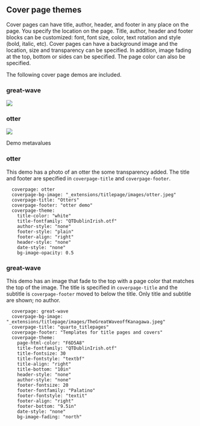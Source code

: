 ## Cover page themes

Cover pages can have title, author, header, and footer in any place on the page. You specify the location on the page. Title, author, header and footer blocks can be customized: font, font size, color, text rotation and style (bold, italic, etc). Cover pages can have a background image and the location, size and transparency can be specified. In addition, image fading at the top, bottom or sides can be specified. The page color can also be specified.

The following cover page demos are included. 

::: {.panel-tabset}

### great-wave
![](images/great-wave.png){.border fig-alt="Screenshot of great-wave cover page. This cover page an image that fades to the top and a page color that matches the top of the image (a great wave). "}

### otter
![](images/otter.png){.border fig-alt="Screenshot of otter cover page. This cover page has a full page photo of an otter. The title has be changed to Otters and a custom font is used."}
:::

Demo metavalues

### otter

This demo has a photo of an otter the some transparency added. The title and footer are specified in `coverpage-title` and `coverpage-footer`.

```
  coverpage: otter
  coverpage-bg-image: "_extensions/titlepage/images/otter.jpeg"
  coverpage-title: "Otters"
  coverpage-footer: "otter demo"
  coverpage-theme:
    title-color: "white"
    title-fontfamily: "QTDublinIrish.otf"
    author-style: "none"
    footer-style: "plain"
    footer-align: "right"
    header-style: "none"
    date-style: "none"
    bg-image-opacity: 0.5
```


### great-wave

This demo has an image that fade to the top with a page color that matches the top of the image. The title is specified in `coverpage-title` and the subtitle is `coverpage-footer` moved to below the title. Only title and subtitle are shown; no author.

```
  coverpage: great-wave
  coverpage-bg-image: "_extensions/titlepage/images/TheGreatWaveoffKanagawa.jpeg"
  coverpage-title: "quarto_titlepages"
  coverpage-footer: "Templates for title pages and covers"
  coverpage-theme:
    page-html-color: "F6D5A8"
    title-fontfamily: "QTDublinIrish.otf"
    title-fontsize: 30
    title-fontstyle: "textbf"
    title-align: "right"
    title-bottom: "10in"
    header-style: "none"
    author-style: "none"
    footer-fontsize: 20
    footer-fontfamily: "Palatino"
    footer-fontstyle: "textit"
    footer-align: "right"
    footer-bottom: "9.5in"
    date-style: "none"
    bg-image-fading: "north"
```
